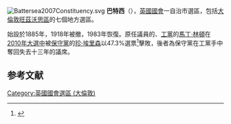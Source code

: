 [[File:Battersea2007Constituency.svg|right]]
{{NoteTA
|G1=UK Places
|G2=PoliticiansUK
}}
'''巴特西'''（{{lang-en|Battersea}}），[[英國|英國]][[英國國會|國會]]一自治市選區，包括[[大倫敦|大倫敦]][[旺茲沃思區|旺茲沃思區]]的七個地方選區。

始設於1885年，1918年被撤，1983年恢復。原任議員的、[[工黨_(英國)|工黨]]的[[馬丁·林頓|馬丁·林頓]]在[[2010年英國大選|2010年大選中]]被[[保守黨_(英國)|保守黨]]的[[珍·埃里森|珍·埃里森]]以47.3%選票<ref name="">{{cite news
|publisher=[[英國廣播公司|英國廣播公司]]
|date=2010年5月7日
|title=Election 2010/Constituency/Battersea
|url=http://news.bbc.co.uk/1/shared/election2010/results/constituency/b29.stm
|accessdate=2010年9月30日
|archive-date=2017年8月23日
|archive-url=https://web.archive.org/web/20170823081833/http://news.bbc.co.uk/1/shared/election2010/results/constituency/b29.stm
|dead-url=no
}}</ref>擊敗，後者為保守黨在工黨手中奪回失去十三年的議席。

==参考文献==
<div class="references-small">
<references></references>
</div>

{{DEFAULTSORT:Battersea (UK Parliament constituency)}}
{{英國國會選區 (倫敦)}}
[[Category:英國國會選區_(大倫敦)|Category:英國國會選區 (大倫敦)]]